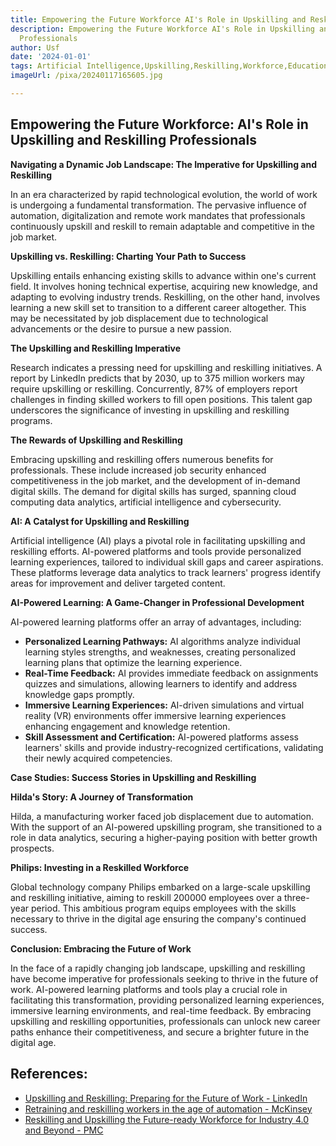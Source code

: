 ```yaml
---
title: Empowering the Future Workforce AI's Role in Upskilling and Reskilling Professionals
description: Empowering the Future Workforce AI's Role in Upskilling and Reskilling
  Professionals
author: Usf
date: '2024-01-01'
tags: Artificial Intelligence,Upskilling,Reskilling,Workforce,Education,Technology,Future
imageUrl: /pixa/20240117165605.jpg

---
```

## Empowering the Future Workforce: AI's Role in Upskilling and Reskilling Professionals

**Navigating a Dynamic  Job Landscape:  The Imperative for Upskilling  and Reskilling**

In an  era characterized by rapid technological evolution, the world of work is undergoing a fundamental  transformation. The pervasive  influence of automation, digitalization and remote work mandates that professionals continuously upskill  and reskill to remain adaptable and competitive in the job market.

**Upskilling vs.  Reskilling: Charting Your Path to Success**

Upskilling entails enhancing existing  skills to advance within one's current field.  It involves honing technical  expertise, acquiring new  knowledge, and adapting to evolving industry trends. Reskilling,  on the other hand, involves learning a new skill set to transition to a different career altogether. This may be necessitated  by job displacement due to technological advancements or the desire to pursue a new  passion.

**The Upskilling and Reskilling  Imperative**

Research indicates  a pressing need for upskilling and reskilling initiatives. A report by LinkedIn predicts that  by 2030,  up to 375 million  workers may require upskilling or reskilling. Concurrently, 87% of employers report challenges in finding skilled workers  to fill open positions. This talent gap underscores the significance of investing in  upskilling and reskilling programs.

**The Rewards of Upskilling and Reskilling**

Embracing upskilling and reskilling offers numerous benefits for  professionals. These include increased job  security enhanced competitiveness in the  job market, and the development of  in-demand digital skills. The demand for digital skills has  surged, spanning  cloud computing data  analytics, artificial intelligence and cybersecurity.

**AI: A  Catalyst for Upskilling  and Reskilling**

Artificial intelligence (AI) plays a pivotal role in facilitating upskilling and reskilling efforts. AI-powered platforms and tools provide personalized learning experiences, tailored to individual skill gaps and career aspirations. These platforms  leverage data analytics to track learners' progress identify areas for improvement and deliver targeted content.

**AI-Powered Learning:  A  Game-Changer in Professional Development**

AI-powered learning platforms offer an array of advantages, including:

* **Personalized Learning Pathways:** AI algorithms analyze individual learning styles  strengths, and weaknesses, creating personalized learning plans that optimize the learning experience.
* **Real-Time Feedback:** AI provides immediate feedback  on assignments quizzes and simulations, allowing learners to identify and address knowledge gaps promptly.
*  **Immersive Learning Experiences:** AI-driven simulations and virtual  reality (VR) environments offer immersive learning experiences enhancing engagement and knowledge retention.
* **Skill Assessment and Certification:** AI-powered platforms assess learners' skills and provide  industry-recognized certifications, validating  their newly acquired competencies.

**Case Studies: Success Stories in Upskilling and Reskilling**

**Hilda's Story: A Journey of Transformation**

Hilda, a manufacturing worker  faced job  displacement due to automation.  With the support of an AI-powered upskilling program, she transitioned  to a role in data analytics, securing a higher-paying position  with better growth prospects.

**Philips: Investing in a Reskilled Workforce**

Global technology company Philips embarked on a large-scale upskilling and reskilling  initiative, aiming to  reskill  200000 employees over a three-year period. This  ambitious program  equips employees with the skills necessary to thrive in the digital age ensuring the company's continued  success.

**Conclusion: Embracing the Future of  Work**

In the face of a rapidly changing job landscape, upskilling and reskilling have become imperative for professionals seeking to thrive in the future of work. AI-powered learning platforms and tools play a crucial role in facilitating this transformation, providing personalized learning experiences, immersive learning environments, and real-time  feedback. By embracing upskilling and reskilling opportunities, professionals can unlock new career  paths enhance their competitiveness, and secure a brighter future in the digital age.

## References:
- [Upskilling and Reskilling: Preparing for the Future of Work - LinkedIn](https://www.linkedin.com/pulse/upskilling-reskilling-preparing-future-work-spotterra)
- [Retraining and reskilling workers in the age of automation - McKinsey](https://www.mckinsey.com/featured-insights/future-of-work/retraining-and-reskilling-workers-in-the-age-of-automation)
- [Reskilling and Upskilling the Future-ready Workforce for Industry 4.0 and Beyond - PMC](https://www.ncbi.nlm.nih.gov/pmc/articles/PMC9278314/)
